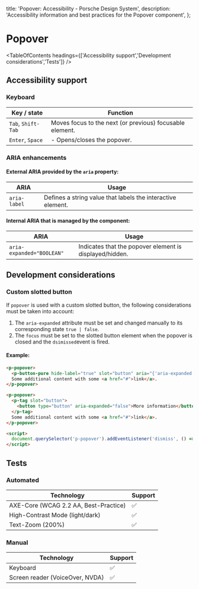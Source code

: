 
  title: 'Popover: Accessibility - Porsche Design System',
  description: 'Accessibility information and best practices for the Popover component',
};

# Popover <ComponentStatus tagName="p-popover"></ComponentStatus>

<TableOfContents headings={['Accessibility support','Development considerations','Tests']} />

## Accessibility support

### Keyboard

| Key / state        | Function                                                 |
| ------------------ | -------------------------------------------------------- |
| `Tab`, `Shift-Tab` | Moves focus to the next (or previous) focusable element. |
| `Enter`, `Space`   | - Opens/closes the popover.                              |

### ARIA enhancements

#### External **ARIA** provided by the `aria` property:

| ARIA         | Usage                                                       |
| ------------ | ----------------------------------------------------------- |
| `aria-label` | Defines a string value that labels the interactive element. |

#### Internal **ARIA** that is managed by the component:

| ARIA                      | Usage                                                   |
| ------------------------- | ------------------------------------------------------- |
| `aria-expanded="BOOLEAN"` | Indicates that the popover element is displayed/hidden. |

## Development considerations

### Custom slotted button

If `popover` is used with a custom slotted button, the following considerations must be taken into account:

1. The `aria-expanded` attribute must be set and changed manually to its corresponding state `true | false`.
2. The `focus` must be set to the slotted button element when the popover is closed and the `dsimissed`event is fired.

#### Example:

```html
<p-popover>
  <p-button-pure hide-label="true" slot="button" aria="{'aria-expanded': 'false'}">More information</p-button-pure>
  Some additional content with some <a href="#">link</a>.
</p-popover>

<p-popover>
  <p-tag slot="button">
    <button type="button" aria-expanded="false">More information</button>
  </p-tag>
  Some additional content with some <a href="#">link</a>.
</p-popover>

<script>
  document.querySelector('p-popover').addEventListener('dismiss', () => document.querySelector('button').focus());
</script>
```

## Tests

### Automated

| Technology                            | Support |
| ------------------------------------- | ------- |
| AXE-Core (WCAG 2.2 AA, Best-Practice) | ✅      |
| High-Contrast Mode (light/dark)       | ✅      |
| Text-Zoom (200%)                      | ✅      |

### Manual

| Technology                      | Support |
| ------------------------------- | ------- |
| Keyboard                        | ✅      |
| Screen reader (VoiceOver, NVDA) | ✅      |

